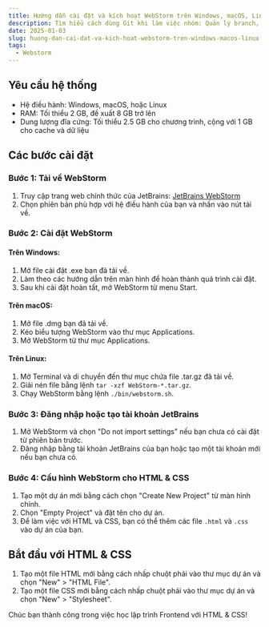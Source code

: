 ```yaml
---
title: Hướng dẫn cài đặt và kích hoạt WebStorm trên Windows, macOS, Linux
description: Tìm hiểu cách dùng Git khi làm việc nhóm: Quản lý branch, thực hiện merge, giải quyết conflict và áp dụng workflow hiệu quả để tránh lỗi sai thường gặp.
date: 2025-01-03
slug: huong-dan-cai-dat-va-kich-hoat-webstorm-tren-windows-macos-linux
tags:
  - Webstorm
---
```


## Yêu cầu hệ thống

- Hệ điều hành: Windows, macOS, hoặc Linux
- RAM: Tối thiểu 2 GB, đề xuất 8 GB trở lên
- Dung lượng đĩa cứng: Tối thiểu 2.5 GB cho chương trình, cộng với 1 GB cho cache và dữ liệu

## Các bước cài đặt

### Bước 1: Tải về WebStorm

1. Truy cập trang web chính thức của JetBrains: [JetBrains WebStorm](https://www.jetbrains.com/webstorm/download/)
2. Chọn phiên bản phù hợp với hệ điều hành của bạn và nhấn vào nút tải về.

### Bước 2: Cài đặt WebStorm

#### Trên Windows:

1. Mở file cài đặt .exe bạn đã tải về.
2. Làm theo các hướng dẫn trên màn hình để hoàn thành quá trình cài đặt.
3. Sau khi cài đặt hoàn tất, mở WebStorm từ menu Start.

#### Trên macOS:

1. Mở file .dmg bạn đã tải về.
2. Kéo biểu tượng WebStorm vào thư mục Applications.
3. Mở WebStorm từ thư mục Applications.

#### Trên Linux:

1. Mở Terminal và di chuyển đến thư mục chứa file .tar.gz đã tải về.
2. Giải nén file bằng lệnh `tar -xzf WebStorm-*.tar.gz`.
3. Chạy WebStorm bằng lệnh `./bin/webstorm.sh`.

### Bước 3: Đăng nhập hoặc tạo tài khoản JetBrains

1. Mở WebStorm và chọn "Do not import settings" nếu bạn chưa có cài đặt từ phiên bản trước.
2. Đăng nhập bằng tài khoản JetBrains của bạn hoặc tạo một tài khoản mới nếu bạn chưa có.

### Bước 4: Cấu hình WebStorm cho HTML & CSS

1. Tạo một dự án mới bằng cách chọn "Create New Project" từ màn hình chính.
2. Chọn "Empty Project" và đặt tên cho dự án.
3. Để làm việc với HTML và CSS, bạn có thể thêm các file `.html` và `.css` vào dự án của bạn.

## Bắt đầu với HTML & CSS

1. Tạo một file HTML mới bằng cách nhấp chuột phải vào thư mục dự án và chọn "New" > "HTML File".
2. Tạo một file CSS mới bằng cách nhấp chuột phải vào thư mục dự án và chọn "New" > "Stylesheet".

Chúc bạn thành công trong việc học lập trình Frontend với HTML & CSS!
